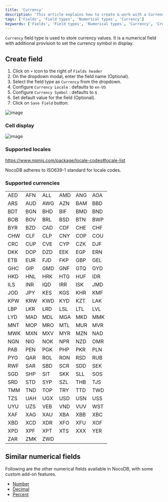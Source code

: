 ```yaml
---
title: 'Currency'
description: 'This article explains how to create & work with a Currency field.'
tags: ['Fields', 'Field types', 'Numerical types', 'Currency']
keywords: ['Fields', 'Field types', 'Numerical types', 'Currency', 'Create currency field']
---
```



`Currency` field type is used to store currency values. It is a numerical field with additional provision to set the currency symbol in display.

## Create field
1. Click on `+` icon to the right of `Fields header`
2. On the dropdown modal, enter the field name (Optional).
3. Select the field type as `Currency` from the dropdown.
4. Configure `Currency Locale` : defaults to `en-US`
5. Configure `Currency Symbol` : defaults to `$`
6. Set default value for the field (Optional).
7. Click on `Save Field` button.

![image](/img/v2/fields/types/currency.png)

### Cell display
![image](/img/v2/fields/currency-cell-display.png)

### Supported locales
https://www.npmjs.com/package/locale-codes#locale-list

<Callout type="note">
NocoDB adheres to ISO639-1 standard for locale codes.
</Callout>

### Supported currencies

|     |     |     |     |     |     |
|-----|-----|-----|-----|-----|-----|
| AED | AFN | ALL | AMD | ANG | AOA |
| ARS | AUD | AWG | AZN | BAM | BBD |
| BDT | BGN | BHD | BIF | BMD | BND |
| BOB | BOV | BRL | BSD | BTN | BWP |
| BYR | BZD | CAD | CDF | CHE | CHF |
| CHW | CLF | CLP | CNY | COP | COU |
| CRC | CUP | CVE | CYP | CZK | DJF |
| DKK | DOP | DZD | EEK | EGP | ERN |
| ETB | EUR | FJD | FKP | GBP | GEL |
| GHC | GIP | GMD | GNF | GTQ | GYD |
| HKD | HNL | HRK | HTG | HUF | IDR |
| ILS | INR | IQD | IRR | ISK | JMD |
| JOD | JPY | KES | KGS | KHR | KMF |
| KPW | KRW | KWD | KYD | KZT | LAK |
| LBP | LKR | LRD | LSL | LTL | LVL |
| LYD | MAD | MDL | MGA | MKD | MMK |
| MNT | MOP | MRO | MTL | MUR | MVR |
| MWK | MXN | MXV | MYR | MZN | NAD |
| NGN | NIO | NOK | NPR | NZD | OMR |
| PAB | PEN | PGK | PHP | PKR | PLN |
| PYG | QAR | ROL | RON | RSD | RUB |
| RWF | SAR | SBD | SCR | SDD | SEK |
| SGD | SHP | SIT | SKK | SLL | SOS |
| SRD | STD | SYP | SZL | THB | TJS |
| TMM | TND | TOP | TRY | TTD | TWD |
| TZS | UAH | UGX | USD | USN | USS |
| UYU | UZS | VEB | VND | VUV | WST |
| XAF | XAG | XAU | XBA | XBB | XBC |
| XBD | XCD | XDR | XFO | XFU | XOF |
| XPD | XPF | XPT | XTS | XXX | YER |
| ZAR | ZMK | ZWD |     |     |     |



## Similar numerical fields
Following are the other numerical fields available in NocoDB, with some custom add-on features.
- [Number](/docs/product-docs/fields/field-types/numerical/number)
- [Decimal](/docs/product-docs/fields/field-types/numerical/decimal)
- [Percent](/docs/product-docs/fields/field-types/numerical/percent)
